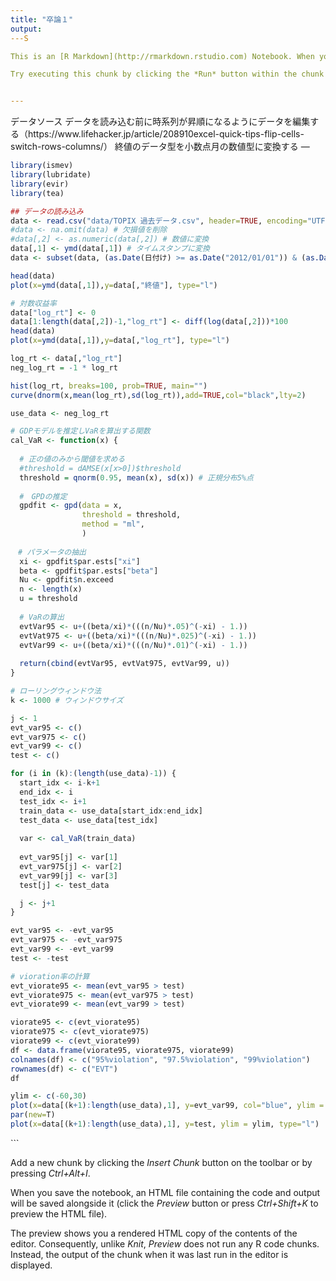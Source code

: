 ```yaml
---
title: "卒論１"
output:
---S

This is an [R Markdown](http://rmarkdown.rstudio.com) Notebook. When you execute code within the notebook, the results appear beneath the code. 

Try executing this chunk by clicking the *Run* button within the chunk or by placing your cursor inside it and pressing *Ctrl+Shift+Enter*. 


---
```

データソース
データを読み込む前に時系列が昇順になるようにデータを編集する（https://www.lifehacker.jp/article/208910excel-quick-tips-flip-cells-switch-rows-columns/）
終値のデータ型を小数点月の数値型に変換する
---

```r
library(ismev)
library(lubridate)
library(evir)
library(tea)

## データの読み込み
data <- read.csv("data/TOPIX 過去データ.csv", header=TRUE, encoding="UTF-8")
#data <- na.omit(data) # 欠損値を削除
#data[,2] <- as.numeric(data[,2]) # 数値に変換
data[,1] <- ymd(data[,1]) # タイムスタンプに変換
data <- subset(data, (as.Date(日付け) >= as.Date("2012/01/01")) & (as.Date(日付け) < as.Date("2022/01/01"))) # 2012~2021のデータにする

head(data)
plot(x=ymd(data[,1]),y=data[,"終値"], type="l")

# 対数収益率
data["log_rt"] <- 0
data[1:length(data[,2])-1,"log_rt"] <- diff(log(data[,2]))*100
head(data)
plot(x=ymd(data[,1]),y=data[,"log_rt"], type="l")

log_rt <- data[,"log_rt"] 
neg_log_rt = -1 * log_rt

hist(log_rt, breaks=100, prob=TRUE, main="")
curve(dnorm(x,mean(log_rt),sd(log_rt)),add=TRUE,col="black",lty=2)

use_data <- neg_log_rt
```


```r
# GDPモデルを推定しVaRを算出する関数
cal_VaR <- function(x) {
  
  # 正の値のみから閾値を求める
  #threshold = dAMSE(x[x>0])$threshold 
  threshold = qnorm(0.95, mean(x), sd(x)) # 正規分布5%点
  
  #　GPDの推定
  gpdfit <- gpd(data = x,
                threshold = threshold,
                method = "ml",
                ) 
  
　# パラメータの抽出
  xi <- gpdfit$par.ests["xi"]
  beta <- gpdfit$par.ests["beta"]
  Nu <- gpdfit$n.exceed
  n <- length(x)
  u = threshold
  
  # VaRの算出
  evtVar95 <- u+((beta/xi)*(((n/Nu)*.05)^(-xi) - 1.))
  evtVat975 <- u+((beta/xi)*(((n/Nu)*.025)^(-xi) - 1.))
  evtVar99 <- u+((beta/xi)*(((n/Nu)*.01)^(-xi) - 1.))
  
  return(cbind(evtVar95, evtVat975, evtVar99, u))
}
```


```r
# ローリングウィンドウ法
k <- 1000 # ウィンドウサイズ 

j <- 1
evt_var95 <- c()
evt_var975 <- c()
evt_var99 <- c()
test <- c()

for (i in (k):(length(use_data)-1)) {
  start_idx <- i-k+1
  end_idx <- i
  test_idx <- i+1
  train_data <- use_data[start_idx:end_idx]
  test_data <- use_data[test_idx] 
  
  var <- cal_VaR(train_data)
  
  evt_var95[j] <- var[1]
  evt_var975[j] <- var[2]
  evt_var99[j] <- var[3]
  test[j] <- test_data

  j <- j+1
}
```

```r
evt_var95 <- -evt_var95
evt_var975 <- -evt_var975
evt_var99 <- -evt_var99
test <- -test
```


```r
# vioration率の計算
evt_viorate95 <- mean(evt_var95 > test)
evt_viorate975 <- mean(evt_var975 > test)
evt_viorate99 <- mean(evt_var99 > test)

viorate95 <- c(evt_viorate95)
viorate975 <- c(evt_viorate975)
viorate99 <- c(evt_viorate99)
df <- data.frame(viorate95, viorate975, viorate99)
colnames(df) <- c("95%violation", "97.5%violation", "99%violation")
rownames(df) <- c("EVT")
df
```


```r
ylim <- c(-60,30)
plot(x=data[(k+1):length(use_data),1], y=evt_var99, col="blue", ylim = ylim, type="l")
par(new=T)
plot(x=data[(k+1):length(use_data),1], y=test, ylim = ylim, type="l")

```











```

Add a new chunk by clicking the *Insert Chunk* button on the toolbar or by pressing *Ctrl+Alt+I*.

When you save the notebook, an HTML file containing the code and output will be saved alongside it (click the *Preview* button or press *Ctrl+Shift+K* to preview the HTML file).

The preview shows you a rendered HTML copy of the contents of the editor. Consequently, unlike *Knit*, *Preview* does not run any R code chunks. Instead, the output of the chunk when it was last run in the editor is displayed.
